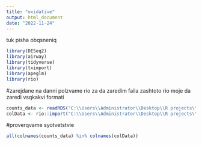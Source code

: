 ```yaml
---
title: "oxidative"
output: html_document
date: "2022-11-24"
---
```

tuk pisha obqsneniq 

```r
library(DESeq2)
library(airway)
library(tidyverse)
library(tximport)
library(apeglm)
library(rio)

```
#zarejdane na danni
polzvame rio za da zaredim faila zashtoto rio moje da zaredi vsqkakvi formati

```r
counts_data <- readRDS("C:\\Users\\Administrator\\Desktop\\R projects\\versii\\GSE207578_txi.RDS")
colData <- rio::import("C:\\Users\\Administrator\\Desktop\\R projects\\versii\\SraRunTable.txt")
```
#proverqvame syotvetstvie

```r
all(colnames(counts_data) %in% colnames(colData))

```


